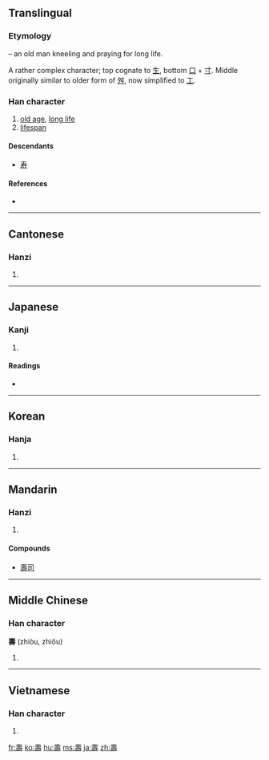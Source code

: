 {{also|寿}}
==Translingual==
{{zh-forms|[[寿]]|壽}}
===Etymology===
{{liushu|i}} – an old man kneeling and praying for long life.

A rather complex character; top cognate to [[生]], bottom [[口]] + [[寸]]. Middle originally similar to older form of [[舛]], now simplified to [[工]].

===Han character===
{{Han char|rn=33|rad=士|as=11|sn=14|four=4064<sub>1</sub>|canj=土弓一戈 (GNMI)}}

# [[old age]], [[long life]]
# [[lifespan]]

====Descendants====
* [[寿]]

====References====
* {{Han ref|kx=0244.040|dkj=05672|dj=0484.100|hdz=10483.100|uh=58FD|ud=22781|bh=B9D8|bd=47576}}

----

==Cantonese==

===Hanzi===
{{yue-hanzi|jyut=|y=sau6|sim=寿}}

# {{defn|Cantonese|sort=士11}}

----

==Japanese==

===Kanji===
{{ja-kanji|grade=|rs=士11}}

# {{defn|Japanese|sort=士11}}

====Readings====
* {{ja-readings|on=ジュ (ju), ジュウ (jū), ス (su), シュウ (shū)|kun=[[ことぶき]] (kotobuki), [[ひさしい]] (hisashii), [[ことほぐ]] (kotohogu)}}

----

==Korean==

===Hanja===
{{ko-hanja|hangeul=[[수]]|rv=su|mr=su}}

# {{defn|Korean|sort=士11}}

----

==Mandarin==

===Hanzi===
{{cmn-hanzi|sim=寿|pin=[[shòu]] ([[shou4]])|wg=shou<sup>4</sup>}}

# {{defn|Mandarin|sort=士11}}

====Compounds====
* [[壽司]]

----

==Middle Chinese==

===Han character===
'''壽''' (zhiòu, zhiǒu)

# {{defn|Middle Chinese|sort=士11}}

----

==Vietnamese==

===Han character===
{{vi-hantu|[[thọ]]|rs=士11}}

# {{defn|Vietnamese|sort=士11}}

[[fr:壽]]
[[ko:壽]]
[[hu:壽]]
[[ms:壽]]
[[ja:壽]]
[[zh:壽]]